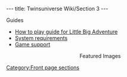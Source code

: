 ---
title: Twinsuniverse Wiki/Section 3
---

<div class="fpbox mobilecollapsible" id="fpguides"><!-- BEGIN Guides box-->
<div class="heading desktopleft mobileleft">Guides</div>
<div class="body bigmobilelinks">
* [[How to play guide for Little Big Adventure]]
* [[System requirements]]
* [[Support|Game support]]
</div>
</div><!--END Guides box-->

<!-- BEGIN Images box -->
<div class="fpbox" style="text-align: center;">
<div class="heading">Featured Images</div>
<div class="body">
{{Featured images}}
</div>
</div>
<!-- END Images box--

<div class="fpbox mobilecollapsible" id="fptwitter"><-- BEGIN Twitter box--
<div class="heading desktopcenter mobileleft">Twitter</div>
<div class="body" style="height: 310px; text-align: center;">
{{Twitter}}
</div>
</div><--END Twitter box--><noinclude>

[[Category:Front page sections]]</noinclude>
